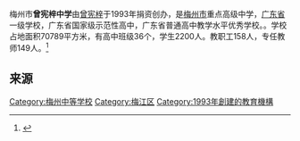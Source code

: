 {{expand|time=2015-09-01T04:57:29+00:00}}
{{Infobox School
| name           = 曾宪梓中学
| other_name     = Meizhou Zenxianzi Middle School
| image          = 
| logo           = 
| motto          = 
| established    = 1993年
| type           = 
| language       = 中文
| religion       = 
| affiliation    = 
| district       = {{CHN}}[[梅州|梅州]]
| grades         = 10-12
| founder        = 
| president      = 
| principal      = 
| free_label     = 
| free_text      = 
| vice_principal = 
| su             = 
| sc             = 
| cs             = 
| cc             = 
| faculty        =  
| staff          = 
| students       = 
| area           = 
| athletics      = 
| conference     = 
| tree           = 
| colors         = 
| mascot         = 
| magazine       = 
| free_label2    = 
| free_text2     =
| free_label3    = 
| free_text3     = 
| free_label4    = 
| free_text4     = 
| free_label5    = 
| free_text5     = 
| address        = {{CHN}}[[广东省|广东省]][[梅州市|梅州市]][[梅江区|梅江区]]丽都中路
| website        = http://www.mzxz.cn/
}}梅州市'''曾宪梓中学'''由[[曾宪梓|曾宪梓]]于1993年捐资创办，是[[梅州市|梅州市]]重点高级中学，[[广东省|广东省]]一级学校，广东省国家级示范性高中，广东省普通高中教学水平优秀学校。。学校占地面积70789平方米，有高中班级36个，学生2200人。教职工158人，专任教师149人。<ref>{{Cite web|url = http://www.mzxz.cn/index.php?m=content&c=index&a=lists&catid=35|title = 梅州市曾宪梓中学简介|accessdate = |author = |date = |publisher = 学校官网|archive-url = https://web.archive.org/web/20150622104249/http://www.mzxz.cn/index.php?m=content&c=index&a=lists&catid=35|archive-date = 2015-06-22|dead-url = yes}}</ref>

==来源==
{{Reflist|2}}

[[Category:梅州中等学校|Category:梅州中等学校]]
[[Category:梅江区|Category:梅江区]]
[[Category:1993年創建的教育機構|Category:1993年創建的教育機構]]